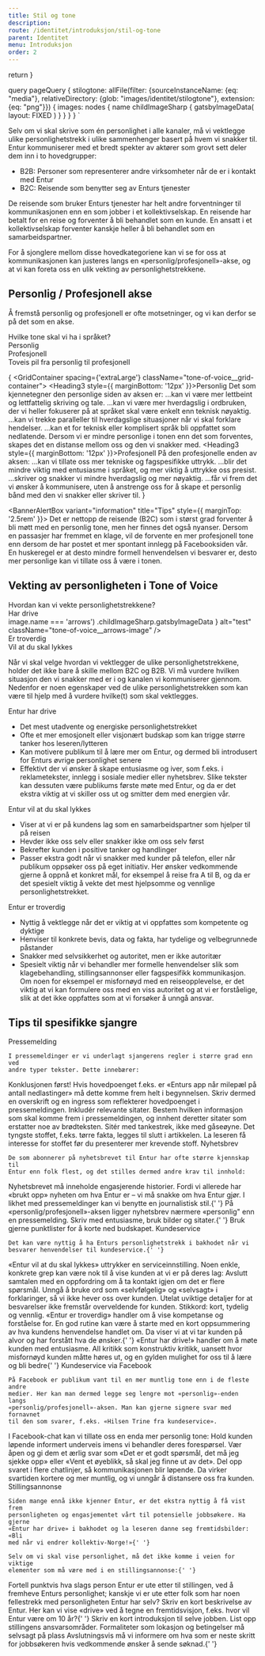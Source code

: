 ```yaml
---
title: Stil og tone
description: 
route: /identitet/introduksjon/stil-og-tone
parent: Identitet
menu: Introduksjon
order: 2
---
```



  return <SEO title={props.pageContext.frontmatter.title} description={props.pageContext.frontmatter.description} pathname={props.pageContext.frontmatter.route} />
}

  query pageQuery {
     stilogtone: allFile(filter: {sourceInstanceName: {eq: "media"}, relativeDirectory:  {glob: "images/identitet/stilogtone"}, extension: {eq: "png"}}) {
    images: nodes {
      name
      childImageSharp {
         gatsbyImageData(
          layout: FIXED
        )
      }
    }
  }
  }
`

<PageHeader title="Hvem snakker vi til?"></PageHeader>

<p style={{marginTop: '1rem'}}>Selv om vi skal skrive som én personlighet i alle kanaler, må vi vektlegge ulike personlighetstrekk i ulike sammenhenger basert på hvem vi snakker til. Entur kommuniserer med et bredt spekter av aktører som grovt sett deler dem inn i to hovedgrupper:</p>

- B2B: Personer som representerer andre virksomheter når de er i kontakt med Entur
- B2C: Reisende som benytter seg av Enturs tjenester

De reisende som bruker Enturs tjenester har helt andre forventninger til kommunikasjonen enn en som jobber i et kollektivselskap. En reisende har betalt for en reise og forventer å bli behandlet som en kunde. En ansatt i et kollektivselskap forventer kanskje heller å bli behandlet som en samarbeidspartner.

For å sjonglere mellom disse hovedkategoriene kan vi se for oss at kommunikasjonen kan justeres langs en «personlig/profesjonell»-akse, og at vi kan foreta oss en ulik vekting av personlighetstrekkene.

## Personlig / Profesjonell akse

Å fremstå personlig og profesjonell er ofte motsetninger, og vi kan derfor se på det som en akse.

<div className="eds-contrast tone-of-voice__card">
  <div style={{ textAlign: 'center'}}>Hvilke tone skal vi ha i språket?</div>
  <div
    style={{ padding: '7rem 2rem', display: 'flex', flexDirection: 'column' }}
  >
    <div
      style={{
        display: 'flex',
        justifyContent: 'space-between',
        fontWeight: '600',
        marginBottom: '0.5rem',
      }}
    >
      <div>Personlig</div> <div>Profesjonell</div>
    </div>
    <VisuallyHidden>Toveis pil fra personlig til profesjonell</VisuallyHidden>
    <div className="red-arrow" />
  </div>
</div>

{
<GridContainer spacing={'extraLarge'} className="tone-of-voice__grid-container">
  <GridItem small={12} medium={6}>
    <Heading3 style={{ marginBottom: '12px' }}>Personlig</Heading3>
    Det som kjennetegner den personlige siden av aksen er:
    <UnorderedList>
      <ListItem>
        ...kan vi være mer lettbeint og lettfattelig skriving og tale.
      </ListItem>
      <ListItem>
        ...kan vi være mer hverdagslig i ordbruken, der vi heller fokuserer på
        at språket skal være enkelt enn teknisk nøyaktig.
      </ListItem>
      <ListItem>
        ...kan vi trekke paralleller til hverdagslige situasjoner når vi skal
        forklare hendelser.
      </ListItem>
      <ListItem>
        ...kan et for teknisk eller komplisert språk bli oppfattet som
        nedlatende. Dersom vi er mindre personlige i tonen enn det som
        forventes, skapes det en distanse mellom oss og den vi snakker med.
      </ListItem>
    </UnorderedList>
  </GridItem>
  <GridItem small={12} medium={6}>
    <Heading3 style={{ marginBottom: '12px' }}>Profesjonell</Heading3>
    På den profesjonelle enden av aksen:
    <UnorderedList>
      <ListItem>
        ...kan vi tillate oss mer tekniske og fagspesifikke uttrykk.
      </ListItem>
      <ListItem>
        ...blir det mindre viktig med entusiasme i språket, og mer viktig å
        uttrykke oss presist.
      </ListItem>
      <ListItem>
        ...skriver og snakker vi mindre hverdagslig og mer nøyaktig.
      </ListItem>
      <ListItem>
        ...får vi frem det vi ønsker å kommunisere, uten å anstrenge oss for å
        skape et personlig bånd med den vi snakker eller skriver til.
      </ListItem>
    </UnorderedList>
  </GridItem>
</GridContainer>
}

<BannerAlertBox variant="information" title="Tips" style={{ marginTop: '2.5rem' }}>
  Det er nettopp de reisende (B2C) som i størst grad forventer å bli møtt med en personlig tone, men her finnes det også nyanser. Dersom en passasjer har fremmet en klage, vil de forvente en mer profesjonell tone enn dersom de har postet et mer spontant innlegg på Facebooksiden vår. En huskeregel er at desto mindre formell henvendelsen vi besvarer er, desto mer personlige kan vi tillate oss å være i tonen. 
</BannerAlertBox>

## Vekting av personligheten i Tone of Voice

<div className="eds-contrast tone-of-voice__card">
  <div style={{ textAlign: 'center' }}>
    Hvordan kan vi vekte personlighetstrekkene?
  </div>
  <div
    style={{
      padding: '3rem',
      display: 'flex',
      flexDirection: 'column',
    }}
  >
    <div
      style={{
        display: 'flex',
        justifyContent: 'center',
        fontWeight: '500',
        marginBottom: '1.25rem',
      }}
    >
      <div>Har drive</div>
    </div>
      <div className="tone-of-voice__arrows">
        <GatsbyImage
          image={
            props.data.stilogtone.images.find(image => image.name === 'arrows')
              .childImageSharp.gatsbyImageData
          }
          alt="test"
          className="tone-of-voice__arrows-image"
        />
      </div>
    <div
      style={{
        display: 'flex',
        justifyContent: 'center',
        fontWeight: '500',
        marginBottom: '1.25rem',
        alignItems: 'space-around',
        gap: '7rem',
      }}
    >
      <div>Er troverdig</div> <div>Vil at du skal lykkes</div>
    </div>
  </div>
</div>

Når vi skal velge hvordan vi vektlegger de ulike personlighetstrekkene, holder det ikke bare å skille mellom B2C og B2B. Vi må vurdere hvilken situasjon den vi snakker med er i og kanalen vi kommuniserer gjennom. Nedenfor er noen egenskaper ved de ulike personlighetstrekken som kan være til hjelp med å vurdere hvilke(t) som skal vektlegges.

<p style={{marginBottom: '1rem', fontWeight: '600'}}>Entur har drive</p>

- Det mest utadvente og energiske personlighetstrekket
- Ofte et mer emosjonelt eller visjonært budskap som kan trigge større tanker hos leseren/lytteren
- Kan motivere publikum til å lære mer om Entur, og dermed bli introdusert for Enturs øvrige personlighet senere
- Effektivt der vi ønsker å skape entusiasme og iver, som f.eks. i reklametekster, innlegg i sosiale medier eller nyhetsbrev. Slike tekster kan dessuten være publikums første møte med Entur, og da er det ekstra viktig at vi skiller oss ut og smitter dem med energien vår.

<p style={{marginBottom: '1rem',marginTop: '3.5rem', fontWeight: '600'}}>Entur vil at du skal lykkes</p>

- Viser at vi er på kundens lag som en samarbeidspartner som hjelper til på reisen
- Hevder ikke oss selv eller snakker ikke om oss selv først
- Bekrefter kunden i positive tanker og handlinger
- Passer ekstra godt når vi snakker med kunder på telefon, eller når publikum oppsøker oss på eget initiativ. Her ønsker vedkommende gjerne å oppnå et konkret mål, for eksempel å reise fra A til B, og da er det spesielt viktig å vekte det mest hjelpsomme og vennlige personlighetstrekket.

<p style={{marginBottom: '1rem',marginTop: '3.5rem', fontWeight: '600'}}>Entur er troverdig</p>

- Nyttig å vektlegge når det er viktig at vi oppfattes som kompetente og dyktige
- Henviser til konkrete bevis, data og fakta, har tydelige og velbegrunnede påstander
- Snakker med selvsikkerhet og autoritet, men er ikke autoritær
- Spesielt viktig når vi behandler mer formelle henvendelser slik som klagebehandling, stillingsannonser eller fagspesifikk kommunikasjon. Om noen for eksempel er misfornøyd med en reiseopplevelse, er det viktig at vi kan formulere oss med en viss autoritet og at vi er forståelige, slik at det ikke oppfattes som at vi forsøker å unngå ansvar.

## Tips til spesifikke sjangre

<ExpandablePanel title="Pressemelding">
  <StrongText>Pressemelding</StrongText>
    
    I pressemeldinger er vi underlagt sjangerens regler i større grad enn ved
    andre typer tekster. Dette innebærer:
  <UnorderedList>
    <ListItem>
      Konklusjonen først! Hvis hovedpoenget f.eks. er «Enturs app når milepæl på
      antall nedlastinger» må dette komme frem helt i begynnelsen. Skriv dermed
      en overskrift og en ingress som reflekterer hovedpoenget i
      pressemeldingen.
    </ListItem>
    <ListItem>
      Inkludér relevante sitater. Bestem hvilken informasjon som skal komme frem
      i pressemeldingen, og innhent deretter sitater som erstatter noe av
      brødteksten. Sitér med tankestrek, ikke med gåseøyne.
    </ListItem>
    <ListItem>
      Det tyngste stoffet, f.eks. tørre fakta, legges til slutt i artikkelen. La
      leseren få interesse for stoffet før du presenterer mer krevende stoff.
    </ListItem>
  </UnorderedList>
</ExpandablePanel>
<ExpandablePanel title="Nyhetsbrev">
  <StrongText>Nyhetsbrev</StrongText>

    De som abonnerer på nyhetsbrevet til Entur har ofte større kjennskap til
    Entur enn folk flest, og det stilles dermed andre krav til innhold:
  <UnorderedList>
    <ListItem>
      Nyhetsbrevet må inneholde engasjerende historier. Fordi vi allerede har
      «brukt opp» nyheten om hva Entur er – vi må snakke om hva Entur gjør.
    </ListItem>
    <ListItem>
      I likhet med pressemeldinger kan vi benytte en journalistisk stil.{' '}
    </ListItem>
    <ListItem>
      På «personlig/profesjonell»-aksen ligger nyhetsbrev nærmere «personlig"
      enn en pressemelding. Skriv med entusiasme, bruk bilder og sitater.{' '}
    </ListItem>
    <ListItem>Bruk gjerne punktlister for å korte ned budskapet.</ListItem>
  </UnorderedList>
</ExpandablePanel>
<ExpandablePanel title="Kundeservice">
  <StrongText>Kundeservice</StrongText>

    Det kan være nyttig å ha Enturs personlighetstrekk i bakhodet når vi
    besvarer henvendelser til kundeservice.{' '}
  <UnorderedList>
    <ListItem>
      «Entur vil at du skal lykkes» uttrykker en serviceinnstilling. Noen enkle,
      konkrete grep kan være nok til å vise kunden at vi er på deres lag:
      Avslutt samtalen med en oppfordring om å ta kontakt igjen om det er flere
      spørsmål. Unngå å bruke ord som «selvfølgelig» og «selvsagt» i
      forklaringer, så vi ikke hever oss over kunden. Utelat uviktige detaljer
      for at besvarelser ikke fremstår overveldende for kunden. Stikkord: kort,
      tydelig og vennlig.
    </ListItem>
    <ListItem>
      «Entur er troverdig» handler om å vise kompetanse og forståelse for. En
      god rutine kan være å starte med en kort oppsummering av hva kundens
      henvendelse handlet om. Da viser vi at vi tar kunden på alvor og har
      forstått hva de ønsker.{' '}
    </ListItem>
    <ListItem>
      «Entur har drive!» handler om å møte kunden med entusiasme. All kritikk
      som konstruktiv kritikk, uansett hvor misfornøyd kunden måtte høres ut, og
      en gylden mulighet for oss til å lære og bli bedre{' '}
    </ListItem>
  </UnorderedList>
</ExpandablePanel>
<ExpandablePanel title="Kundeservice via Facebook">
  <StrongText>Kundeservice via Facebook</StrongText>

    På Facebook er publikum vant til en mer muntlig tone enn i de fleste andre
    medier. Her kan man dermed legge seg lengre mot «personlig»-enden langs
    «personlig/profesjonell»-aksen. Man kan gjerne signere svar med fornavnet
    til den som svarer, f.eks. «Hilsen Trine fra kundeservice».

  I Facebook-chat kan vi tillate oss en enda mer personlig tone:
  <UnorderedList>
    <ListItem>
      Hold kunden løpende informert underveis imens vi behandler deres
      forespørsel. Vær åpen og gi dem et ærlig svar som «Det er et godt
      spørsmål, det må jeg sjekke opp» eller «Vent et øyeblikk, så skal jeg
      finne ut av det».
    </ListItem>
    <ListItem>
      Del opp svaret i flere chatlinjer, så kommunikasjonen blir løpende. Da
      virker svartiden kortere og mer muntlig, og vi unngår å distansere oss fra
      kunden.
    </ListItem>
  </UnorderedList>
</ExpandablePanel>
<ExpandablePanel title="Stillingsannonse">
  <StrongText>Stillingsannonse</StrongText>

    Siden mange ennå ikke kjenner Entur, er det ekstra nyttig å få vist frem
    personligheten og engasjementet vårt til potensielle jobbsøkere. Ha gjerne
    «Entur har drive» i bakhodet og la leseren danne seg fremtidsbilder: «Bli
    med når vi endrer kollektiv-Norge!»{' '}

    Selv om vi skal vise personlighet, må det ikke komme i veien for viktige
    elementer som må være med i en stillingsannonse:{' '}
  <UnorderedList>
    <ListItem>
      Fortell punktvis hva slags person Entur er ute etter til stillingen, ved å
      fremheve Enturs personlighet; kanskje vi er ute etter folk som har noen
      fellestrekk med personligheten Entur har selv?
    </ListItem>
    <ListItem>
      Skriv en kort beskrivelse av Entur. Her kan vi vise «drive» ved å tegne en
      fremtidsvisjon, f.eks. hvor vil Entur være om 10 år?{' '}
    </ListItem>
    <ListItem>Skriv en kort introduksjon til selve jobben.</ListItem>
    <ListItem>List opp stillingens ansvarsområder.</ListItem>
    <ListItem>
      Formaliteter som lokasjon og betingelser må selvsagt på plass
    </ListItem>
    <ListItem>
      Avslutningsvis må vi informere om hva som er neste skritt for jobbsøkeren
      hvis vedkommende ønsker å sende søknad.{' '}
    </ListItem>
  </UnorderedList>
</ExpandablePanel>
